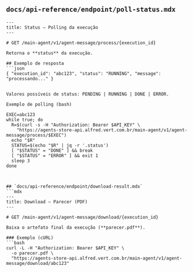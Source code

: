 
## `docs/api-reference/endpoint/poll-status.mdx`
```mdx
---
title: Status — Polling da execução
---

# GET /main-agent/v1/agent-message/process/{execution_id}

Retorna o **status** da execução.

## Exemplo de resposta
```json
{ "execution_id": "abc123", "status": "RUNNING", "message": "processando..." }


Valores possíveis de status: PENDING | RUNNING | DONE | ERROR.

Exemplo de polling (bash)

EXEC=abc123
while true; do
  R=$(curl -s -H "Authorization: Bearer $API_KEY" \
    "https://agents-store-api.alfred.vert.com.br/main-agent/v1/agent-message/process/$EXEC")
  echo "$R"
  STATUS=$(echo "$R" | jq -r '.status')
  [ "$STATUS" = "DONE" ] && break
  [ "$STATUS" = "ERROR" ] && exit 1
  sleep 3
done



## `docs/api-reference/endpoint/download-result.mdx`
```mdx
---
title: Download — Parecer (PDF)
---

# GET /main-agent/v1/agent-message/download/{execution_id}

Baixa o artefato final da execução (**parecer.pdf**).

### Exemplo (cURL)
```bash
curl -L -H "Authorization: Bearer $API_KEY" \
  -o parecer.pdf \
  "https://agents-store-api.alfred.vert.com.br/main-agent/v1/agent-message/download/abc123"
